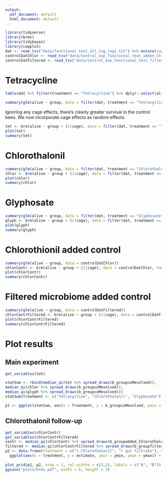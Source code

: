```yaml
---
output:
  pdf_document: default
  html_document: default
---
```

```r
library(tidyverse)
library(brms)
library(tidybayes)
library(cowplot)
dat <- read_tsv("data/functional_test_all_log_reg2.txt") %>% mutate(cage2 = paste(treatment, cage), group = factor(group, levels = c("control", "co-evolved")))
controlDatChlor <- read_tsv("data/control_exp_functional_test_added_Chlorothalonil_2020.txt") %>% mutate(group = factor(group, levels = c("control", "added_Chlorothalonil")))
controlDatFiltered <- read_tsv("data/control_exp_functional_test_filtered_microbiome_2020.txt") %>% mutate(group = factor(group, levels = c("filtered_control", "filtered_Chlorothalonil", "microbiome_free")))
```

# Tetracycline

```r
table(dat %>% filter(treatment == "Tetracycline") %>% dplyr::select(alive, treatment, group))

summary(glm(alive ~ group, data = filter(dat, treatment == "Tetracycline")))
```

Ignoring any cage effects, there's clearly greater survival in the control bees. We now incorporate cage effects as random effects.

```r
tet <- brm(alive ~ group + (1|cage), data = filter(dat, treatment == "Tetracycline"), family= bernoulli(), control = list(adapt_delta = .9999), iter = 5000, cores = 4)
plot(tet)
summary(tet)
```

# Chlorothalonil

```r
summary(glm(alive ~ group, data = filter(dat, treatment == "Chlorothalonil")))
chlor <- brm(alive ~ group + (1|cage), data = filter(dat, treatment == "Chlorothalonil"), family= bernoulli(), control = list(adapt_delta = .9999), iter = 5000, cores = 4)
plot(chlor)
summary(chlor)
```

# Glyphosate

```r
summary(glm(alive ~ group, data = filter(dat, treatment == "Glyphosate")))
glyph <- brm(alive ~ group + (1|cage), data = filter(dat, treatment == "Glyphosate"), family= bernoulli(), control = list(adapt_delta = .9999), iter = 5000, cores = 4)
plot(glyph)
summary(glyph)
```


# Chlorothionil added control

```r
summary(glm(alive ~ group, data = controlDatChlor))
chlorContr <- brm(alive ~ group + (1|cage), data = controlDatChlor, family= bernoulli(), control = list(adapt_delta = .9999), iter = 5000, cores = 4)
plot(chlorContr)
summary(chlorContr)
```

# Filtered microbiome added control

```r
summary(glm(alive ~ group, data = controlDatFiltered))
chlorContrFiltered <- brm(alive ~ group + (1|cage), data = controlDatFiltered, family= bernoulli(), control = list(adapt_delta = .99), iter = 10000, cores = 4)
plot(chlorContrFiltered)
summary(chlorContrFiltered)
```

# Plot results

## Main experiment
```r
get_variables(tet)

statSum <- rbind(median_qi(tet %>% spread_draws(b_groupcoMevolved)),
median_qi(chlor %>% spread_draws(b_groupcoMevolved)),
median_qi(glyph %>% spread_draws(b_groupcoMevolved)))
statSum$Treatment <- c("Tetracycline", "Chlorothalonil", "Glyphosate")

p1 <- ggplot(statSum, aes(x = Treatment, y = b_groupcoMevolved, ymin = .lower, ymax = .upper)) + geom_errorbar(width = .1) + geom_point() + geom_hline(yintercept = 0, color = "red") + theme_minimal() + ylab("Bee survival") +theme(axis.title.x = element_blank()) + ggtitle("Past chemical exposure") + ylim(c(-7,2.5))
```

## Chlorothalonil follow-up

```r
get_variables(chlorContr)
get_variables(chlorContrFiltered)
contr <- median_qi(chlorContr %>% spread_draws(b_groupadded_Chlorothalonil))
filtered <- median_qi(chlorContrFiltered %>% spread_draws(b_groupfiltered_Chlorothalonil))
p2 <- data.frame(treatment = c("+ Chlorothalonil", "+ gut filtrate"), estimate = c(as.numeric(contr[1]), as.numeric(filtered[1])), ymin = c(contr$.lower, filtered$.lower), ymax = c(contr$.upper, filtered$.upper)) %>% 
  ggplot(aes(x = treatment, y = estimate, ymin = ymin, ymax = ymax)) + geom_errorbar(width = .1) + geom_point() + geom_hline(yintercept = 0, color = "red") + theme_minimal() + theme(axis.title = element_blank()) + ggtitle("Chemical addition") + ylim(c(-7,2.5))
                   
plot_grid(p1, p2, nrow = 1, rel_widths = c(3,2), labels = c("A", "B"))
ggsave("plots/brms.pdf", width = 6, height = 3)
```